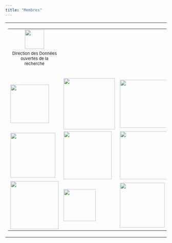 ```yaml
---
title: "Membres"
---
```


<table>
<tr>
<td>
<table>
<tr align="center"><td>
<a href="https://www.science-ouverte.cnrs.fr/ddor-cnrs-direction-des-donnees-ouvertes-de-la-recherche"> <img src="images/cnrs-logo.jpg" width=60>
</a>
</td></tr>
<tr align="center"><td>
<font size=2>Direction des Données ouvertes de la recherche</font>
</center>
</td></tr>
</td>
<td>
</td>
<td>
</td>
</tr>
<tr><td>&nbsp;</td><td></td><td></td></tr>
   <tr>
      <td>
         <a href="https://calcul.math.cnrs.fr"> <img src="images/logo_calcul.png" width=120></a>
      </td>
      <td>
         <a href="http://devlog.cnrs.fr">
         <img src="images/logo_devlog.png" width=160>
         </a>
      </td>
      <td>
         <a href="http://medici.in2p3.fr">
         <img src="images/logo_medici.png" width=150>
         </a>
      </td>
   </tr>
   <tr>
      <td>
         <a href="http://resinfo.org"> 
         <img src="images/logo_resinfo.png" width=140>
         </a>
      </td>
      <td>
         <a href="https://sist.cnrs.fr">
         <img src="/images/logo_sist.png" width=150>
         </a>
      </td>
      <td>
         <a href="https://ris.cnrs.fr">
         <img src="images/RIS_QUADRI_WEB.jpg" width=150>
         </a>
      </td>
   </tr>
   <tr>
      <td>
         <a href="http://renatis.cnrs.fr">
         <img src="/images/renatis-logo.png" width=150>
         </a>
      </td>
      <td>
         <a href="http://qualite-en-recherche.cnrs.fr">
         <img src="images/Logo_Reseau_QeR_petit.jpg" width=100>
         </a>
      </td>
      <td>
         <a href="http://rbdd.cnrs.fr">
         <img src="images/index_13.jpg" width=140>
         </a>
      </td>
   </tr>
</table>
